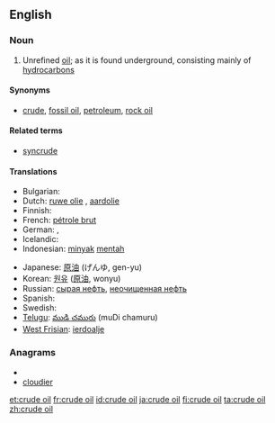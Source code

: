 {{wikipedia}}
==English==

===Noun===
{{en-noun|sg=[[crude]] [[oil]]|-}}

# Unrefined [[oil]]; as it is found underground, consisting mainly of [[hydrocarbon]]s

====Synonyms====
* {{sense|Unrefined oil}} [[crude]], [[fossil oil]], [[petroleum]], [[rock oil]]

====Related terms====
* [[syncrude]]

====Translations====
{{trans-top|crude oil}}
* Bulgarian: {{t|bg|суров петрол|sc=Cyrl}}
* Dutch: [[ruwe olie]] {{f}}, [[aardolie]] {{f}}
* Finnish: {{t+|fi|raakaöljy}}
* French: [[pétrole brut]] {{m}}
* German: {{t+|de|Rohöl|n}}, {{t+|de|Erdöl|n}}
* Icelandic: {{t-|is|hráolía|f}}
* Indonesian: [[minyak]] [[mentah]]
{{trans-mid}}
* Japanese: [[原油]] (げんゆ, gen-yu)
* Korean: [[원유]] ([[原油]], wonyu)
* Russian: [[сырая нефть]], [[неочищенная нефть]] {{f}}
* Spanish: {{t+|es|crudo}}
* Swedish: {{t+|sv|råolja|c}}
* [[Telugu]]: [[ముడి చమురు]] (muDi chamuru)
* [[West Frisian]]: [[ierdoalje]]
{{trans-bottom}}

===Anagrams===
* {{alphagram|cdeiloru}}
* [[cloudier#English|cloudier]]

[[et:crude oil]]
[[fr:crude oil]]
[[id:crude oil]]
[[ja:crude oil]]
[[fi:crude oil]]
[[ta:crude oil]]
[[zh:crude oil]]